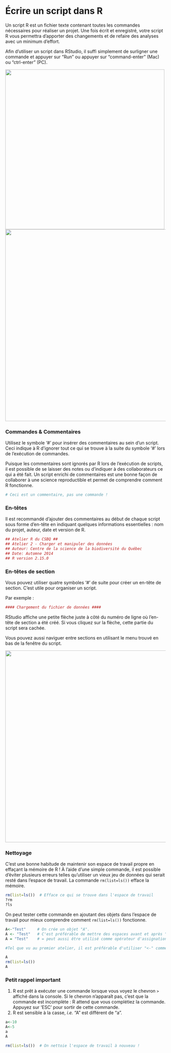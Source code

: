 # Écrire un script dans R

Un script R est un fichier texte contenant toutes les commandes
nécessaires pour réaliser un projet. Une fois écrit et enregistré, votre
script R vous permettra d'apporter des changements et de refaire des
analyses avec un minimum d'effort.

Afin d'utiliser un script dans RStudio, il suffi simplement de
surligner une commande et appuyer sur "Run" ou appuyer sur
"command-enter" (Mac) ou "ctrl-enter" (PC).

![](images/1_create_an_r_script.png){width="500"}
![](images/2_create_an_r_script2.mod_arrow.png){width="600"}

### Commandes & Commentaires

Utilisez le symbole '\#' pour insérer des commentaires au sein d'un
script. Ceci indique à R d'ignorer tout ce qui se trouve à la suite du
symbole '\#' lors de l'exécution de commandes.

Puisque les commentaires sont ignorés par R lors de l'exécution de
scripts, il est possible de se laisser des notes ou d'indiquer à des
collaborateurs ce qui a été fait. Un script enrichi de commentaires est
une bonne façon de collaborer à une science reproductible et permet de
comprendre comment R fonctionne.

```r
# Ceci est un commentaire, pas une commande !
```

### En-têtes

Il est recommandé d'ajouter des commentaires au début de chaque script
sous forme d'en-tête en indiquant quelques informations essentielles :
nom du projet, auteur, date et version de R.

```r
## Atelier R du CSBQ ##
## Atelier 2 - Charger et manipuler des données
## Auteur: Centre de la science de la biodiversité du Québec
## Date: Automne 2014
## R version 2.15.0
```

### En-têtes de section

Vous pouvez utiliser quatre symboles '\#' de suite pour créer un
en-tête de section. C'est utile pour organiser un script.

Par exemple :

```r
#### Chargement du fichier de données ####
```

RStudio affiche une petite flèche juste à côté du numéro de ligne où
l'en-tête de section a été créé. Si vous cliquez sur la flèche, cette
partie du script sera cachée.

Vous pouvez aussi naviguer entre sections en utilisant le menu trouvé en
bas de la fenêtre du script.

![](images/4_section_headings_mod_arrow_2.png){width="600"}

### Nettoyage

C'est une bonne habitude de maintenir son espace de travail propre en
effaçant la mémoire de R ! À l'aide d'une simple commande, il est
possible d'éviter plusieurs erreurs telles qu'utiliser un vieux jeu de
données qui serait resté dans l'espace de travail. La commande
`rm(list=ls())` efface la mémoire.

```r
rm(list=ls())  # Efface ce qui se trouve dans l'espace de travail
?rm
?ls
```

On peut tester cette commande en ajoutant des objets dans l'espace de
travail pour mieux comprendre comment `rm(list=ls())` fonctionne.

```r
A<-"Test"     # On crée un objet "A".
A <- "Test"   # C'est préférable de mettre des espaces avant et après "<-".
A = "Test"    # = peut aussi être utilisé comme opérateur d'assignation

#Tel que vu au premier atelier, il est préférable d'utiliser "<-" comme opérateur d'assignation plutôt que "=".

A
rm(list=ls())
A
```

### Petit rappel important

1.  R est prêt à exécuter une commande lorsque vous voyez le chevron `>`
    affiché dans la console. Si le chevron n'apparaît pas, c'est que
    la commande est incomplète : R attend que vous complétiez la
    commande. Appuyez sur 'ESC' pour sortir de cette commande.
2.  R est sensible à la casse, *i.e.* "A" est différent de "a".

```r
a<-10
A<-5
a
A

rm(list=ls())  # On nettoie l'espace de travail à nouveau !
```
